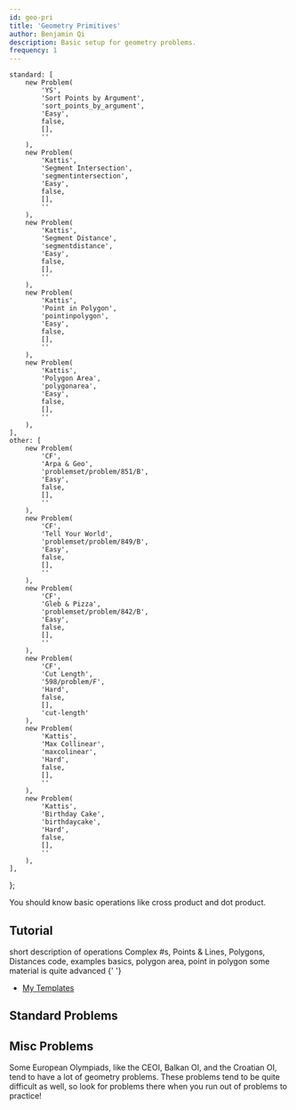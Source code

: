 ```yaml
---
id: geo-pri
title: 'Geometry Primitives'
author: Benjamin Qi
description: Basic setup for geometry problems.
frequency: 1
---
```




	standard: [
		new Problem(
			'YS',
			'Sort Points by Argument',
			'sort_points_by_argument',
			'Easy',
			false,
			[],
			''
		),
		new Problem(
			'Kattis',
			'Segment Intersection',
			'segmentintersection',
			'Easy',
			false,
			[],
			''
		),
		new Problem(
			'Kattis',
			'Segment Distance',
			'segmentdistance',
			'Easy',
			false,
			[],
			''
		),
		new Problem(
			'Kattis',
			'Point in Polygon',
			'pointinpolygon',
			'Easy',
			false,
			[],
			''
		),
		new Problem(
			'Kattis',
			'Polygon Area',
			'polygonarea',
			'Easy',
			false,
			[],
			''
		),
	],
	other: [
		new Problem(
			'CF',
			'Arpa & Geo',
			'problemset/problem/851/B',
			'Easy',
			false,
			[],
			''
		),
		new Problem(
			'CF',
			'Tell Your World',
			'problemset/problem/849/B',
			'Easy',
			false,
			[],
			''
		),
		new Problem(
			'CF',
			'Gleb & Pizza',
			'problemset/problem/842/B',
			'Easy',
			false,
			[],
			''
		),
		new Problem(
			'CF',
			'Cut Length',
			'598/problem/F',
			'Hard',
			false,
			[],
			'cut-length'
		),
		new Problem(
			'Kattis',
			'Max Collinear',
			'maxcolinear',
			'Hard',
			false,
			[],
			''
		),
		new Problem(
			'Kattis',
			'Birthday Cake',
			'birthdaycake',
			'Hard',
			false,
			[],
			''
		),
	],
};


You should know basic operations like cross product and dot product.

## Tutorial

<Resources>
	<Resource source="CF" title="C++ - std::complex" url="22175" starred>
		short description of operations
	</Resource>
	<Resource source="CPH" title="29 - Geometry" starred>
		Complex #s, Points & Lines, Polygons, Distances
	</Resource>
	<Resource source="CF" title="Point Struct" url="48122" starred>
		code, examples
	</Resource>
	<Resource
		source="cp-algo"
		title="Geometry - Elementary Operations"
		url="https://cp-algorithms.com/"
		starred
	></Resource>
	<Resource source="CPC" title="12 - geometry" url="12_geometry" starred>
		basics, polygon area, point in polygon
	</Resource>
	<Resource
		source="CF"
		title="vlecomte - Geometry Handbook"
		url="59129"
		starred
	>
		some material is quite advanced
	</Resource>
	<Resource source="CP2" title="7.2, 7.3 - Basic Geo, Polygons">
		{' '}
	</Resource>
</Resources>

<!-- 	<Resource
		source="TC"
		title="Basic Geometry Concepts Pts 1,2"
		url="geometry-concepts-basic-concepts"
	>
		broken code format
	</Resource> -->

- [My Templates](<https://github.com/bqi343/USACO/tree/master/Implementations/content/geometry%20(13)/Primitives>)

## Standard Problems

<Resources>
	<Resource source="IUSACO" title="14.2 - Checking If Two Segments Intersect"></Resource>
</Resources>

<Problems problems={problems.standard} />

## Misc Problems

Some European Olympiads, like the CEOI, Balkan OI, and the Croatian OI, tend to have a lot of geometry problems. These problems tend to be quite difficult as well, so look for problems there when you run out of problems to practice!

<Problems problems={problems.other} />

<!-- - [TopCoder Watchtower](https://community.topcoder.com/stat?c=problem_statement&pm=2014&rd=4685) -->
